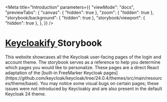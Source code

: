 
<Meta
    title="Introduction" 
    parameters={{
        "viewMode": "docs",
        "previewTabs": {
            "canvas": { "hidden": true },
            "zoom": { "hidden": true },
            "storybook/background": { "hidden": true },
            "storybook/viewport": { "hidden": true },
        },
    }}
/>

<div style={{ "margin": "0 auto", "maxWidth": "700px", "textAlign": "center" }}>
<div style={{ "display": "flex", "justifyContent": "center" }}>
<KeycloakifyRotatingLogo style={{ "width": 400 }} />
</div>
<h1><a href="#">Keycloakify </a> Storybook</h1>

<p>
This website showcases all the Keycloak user-facing pages of the login and account theme.
The storybook serves as a reference to help you determine which pages you would like to personalize.
These pages are a direct React adaptation of the [built-in FreeMarker Keycloak pages](https://github.com/keycloak/keycloak/tree/24.0.4/themes/src/main/resources/theme/base).  
You may notice some visual bugs on certain pages; these issues were not introduced by Keycloakiy and are also present in the default Keycloak 24 theme.
</p>


</div>